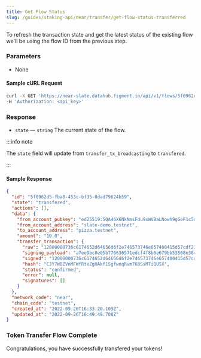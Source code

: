 ```yaml
---
title: Get Flow Status
slug: /guides/staking-api/near/transfer/get-flow-status-transferred
---
```


To refresh the transaction state and get the latest status of the existing flow we'll be using the flow ID from the previous step.

### Parameters

- None

#### Sample cURL Request

```bash
curl -X GET 'https://near-slate.datahub.figment.io/api/v1/flows/5f0962d5-fba0-453c-bf35-0dad79624b59' \
-H 'Authorization: <api_key>'
```

### Response

- `state` &mdash; `string` The current state of the flow.

:::info note

The `state` field will update from `transfer_tx_broadcasting` to `transfered`.

:::

#### Sample Response

```json {3}
{
  "id": "5f0962d5-fba0-453c-bf35-0dad79624b59",
  "state": "transfered",
  "actions": [],
  "data": {
    "from_account_pubkey": "ed25519:5QA46X6NkNmsFdu9xWVBaLNowh9gGeF1c5r9u6NcxaLY",
    "from_account_address": "slate-demo.testnet",
    "to_account_address": "pizza.testnet",
    "amount": "10.0",
    "transfer_transaction": {
      "raw": "12000000736c6174652d64656d6f2e746573746e657400415d57cdf21d28e35e0cfa864e895c18b4bc6a711642d38eb6762af81ec1cf3906cc1038fc5700000d00000070697a7a612e746573746e657490121aa419ea5a902edec74ac78626fd251b8466f4c637f3ded5f0898014448001000000030000004a480114169545080000000000",
      "signing_payload": "a7ee9bc8e05b776636571edcf4f8b6e679bb53568e384f905f3e4f682eaebcfc",
      "signed": "12000000736c6174652d64656d6f2e746573746e657400415d57cdf21d28e35e0cfa864e895c18b4bc6a711642d38eb6762af81ec1cf3906cc1038fc5700000d00000070697a7a612e746573746e657490121aa419ea5a902edec74ac78626fd251b8466f4c637f3ded5f0898014448001000000030000004a48011416954508000000000000e7a0bf4947796c6c2962084dccd3c97fa1b78de1fab4765ab3d2cadf3e6c90b6290d5aae0a79b7c0a5bc31120210591135a7604fcc12ecc4b3b34d7513e73a0b",
      "hash": "CJY7WBZVnMFWfRteZgHAkf1SgfwnqRvm7K8SsMTiQUSX",
      "status": "confirmed",
      "error": null,
      "signatures": []
    }
  },
  "network_code": "near",
  "chain_code": "testnet",
  "created_at": "2022-09-26T16:33:20.109Z",
  "updated_at": "2022-09-26T16:49:49.708Z"
}
```

### Token Transfer Flow Complete

Congratulations, you have successfully transfered your tokens!
